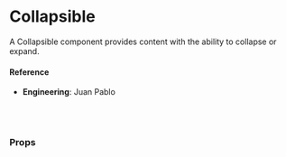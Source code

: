 
<Meta title="🛠 Utilities/UI Interactive/Collapsible" component={Collapsible} />

# Collapsible

A Collapsible component provides content with the ability to collapse or expand.

<Canvas>
  <Story name="default">
    <Default />
  </Story>
</Canvas>

#### Reference

- **Engineering**: Juan Pablo

<br />
<br />

### Props

<ArgsTable of={Collapsible} />
